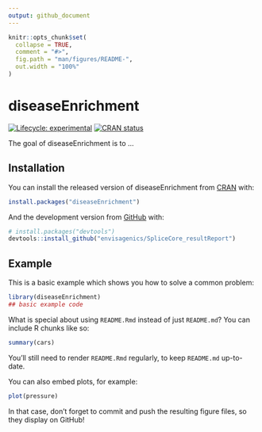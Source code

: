 ```yaml
---
output: github_document
---
```


```r
knitr::opts_chunk$set(
  collapse = TRUE,
  comment = "#>",
  fig.path = "man/figures/README-",
  out.width = "100%"
)
```
# diseaseEnrichment

<!-- badges: start -->
[![Lifecycle: experimental](https://img.shields.io/badge/lifecycle-experimental-orange.svg)](https://www.tidyverse.org/lifecycle/#experimental)
[![CRAN status](https://www.r-pkg.org/badges/version/diseaseEnrichment)](https://CRAN.R-project.org/package=diseaseEnrichment)
<!-- badges: end -->

The goal of diseaseEnrichment is to ...

## Installation

You can install the released version of diseaseEnrichment from [CRAN](https://CRAN.R-project.org) with:

``` r
install.packages("diseaseEnrichment")
```

And the development version from [GitHub](https://github.com/) with:

``` r
# install.packages("devtools")
devtools::install_github("envisagenics/SpliceCore_resultReport")
```
## Example

This is a basic example which shows you how to solve a common problem:

```r
library(diseaseEnrichment)
## basic example code
```

What is special about using `README.Rmd` instead of just `README.md`? You can include R chunks like so:

```r
summary(cars)
```

You'll still need to render `README.Rmd` regularly, to keep `README.md` up-to-date.

You can also embed plots, for example:

```r
plot(pressure)
```

In that case, don't forget to commit and push the resulting figure files, so they display on GitHub!
